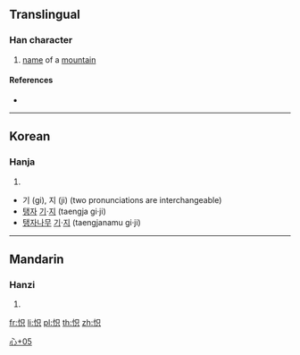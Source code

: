 ==Translingual==

===Han character===
{{Han char|rn=61|rad=心|as=05|sn=8|four=|canj=PRC|ids=⿰忄只}}

# [[name]] of a [[mountain]]

====References====
* {{Han ref|kx=0383.111|dj=0713.010|hdz=42285.051|uh=603E|ud=24638}}

----

==Korean==

===Hanja===
{{ko-hanja|hangeul=[[기]], [[지]]|eumhun=[[탱자]] [[기]]·[[지]], [[탱자나무]] [[기]]·[[지]]|rv=gi, ji|mr=ki, chi|y=ki, ci}}

# {{defn|lang=ko|sort=心05}}

* 기 (gi), 지 (ji) (two pronunciations are interchangeable)
* [[탱자]] [[기]]·[[지]] (taengja gi·ji)
* [[탱자나무]] [[기]]·[[지]] (taengjanamu gi·ji)

----

==Mandarin==

===Hanzi===
{{cmn-hanzi|pin=[[zhǐ]] ([[zhi3]])|wg=chih<sup>3</sup>}}

# {{defn|lang=cmn|sort=心05}}

[[Category:Korean-only CJKV Characters|心+05]]

[[fr:怾]]
[[li:怾]]
[[pl:怾]]
[[th:怾]]
[[zh:怾]]